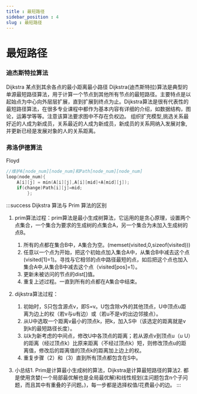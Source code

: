 ```yaml
---
title : 最短路径
sidebar_position : 4
slug : 最短路径
---
```

# 最短路径


### 迪杰斯特拉算法
Dijkstra
某点到其余各点的最小距离最小路径
Dijkstra(迪杰斯特拉)算法是典型的单源最短路径算法，用于计算一个节点到其他所有节点的最短路径。主要特点是以起始点为中心向外层层扩展，直到扩展到终点为止。Dijkstra算法是很有代表性的最短路径算法，在很多专业课程中都作为基本内容有详细的介绍，如数据结构，图论，运筹学等等。注意该算法要求图中不存在负权边。
组织扩充模型,挑选关系最好近的人成为新成员，关系最近的人成为新成员，新成员的关系网纳入发展对象,并更新已经是发展对象的人的关系距离。

### 弗洛伊德算法

Floyd

```cpp
//维护A[node_num][node_num]和Path[node_num][node_num]
loop(node_num){
    A[i][j] = min(A[i][j],A[i][mid]+A[mid][j]);
    if(change)Path[i][j]=mid;
        };
```

:::success Dijkstra 算法与 Prim 算法的区别

1. prim算法过程：prim算法是最小生成树算法，它运用的是贪心原理，设置两个点集合，一个集合为要求的生成树的点集合A，另一个集合为未加入生成树的点B。

   1. 所有的点都在集合B中，A集合为空。(memset(visited,0,sizeof(visited)))
   2. 任意以一个点为开始，把这个初始点加入集合A中，从集合B中减去这个点(visited[1]=1)。寻找与它相邻的点中路径最短的点，如后把这个点也加入集合A中,从集合B中减去这个点（visited[pos]=1）。
   3. 更新未被访问的节点的dist[]值。
   4. 重复上述过程。一直到所有的点都在A集合中结束。

2. dijkstra算法过程：

   1. 初始时，S只包含源点v，即S=v。U包含除v外的其他顶点，U中顶点u距离为边上的权（若v与u有边）或（若u不是v的出边邻接点）。
   2. 从U中选取一个距离v最小的顶点k，把k，加入S中（该选定的距离就是v到k的最短路径长度）。
   3. 以k为新考虑的中间点，修改U中各顶点的距离；若从源点v到顶点u（u U）的距离（经过顶点k）比原来距离（不经过顶点k）短，则修改顶点u的距离值，修改后的距离值的顶点k的距离加上边上的权。
   4. 重复步骤（2）和（3）直到所有顶点都包含在S中。

3. 小总结1. Prim是计算最小生成树的算法，Dijkstra是计算最短路径的算法2. 都是使用贪婪(一个局部最优解也是全局最优解)和线性规划(主问题包含n个子问题，而且其中有重叠的子问题。)，每一步都是选择权值/花费最小的边。
:::